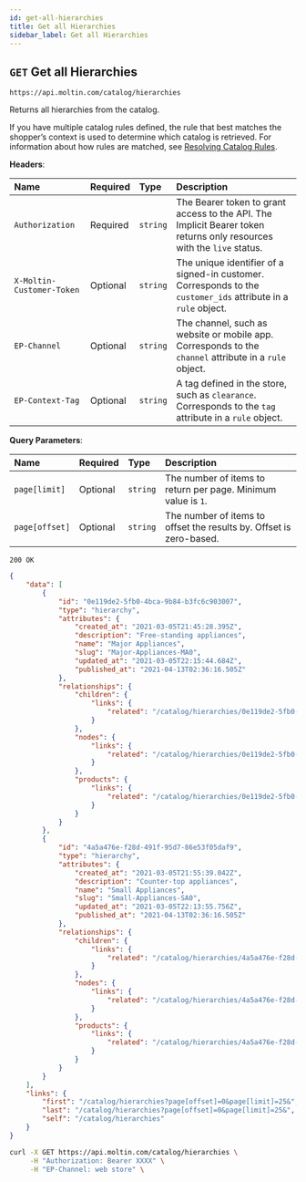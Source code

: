 ```yaml
---
id: get-all-hierarchies
title: Get all Hierarchies
sidebar_label: Get all Hierarchies
---
```


## `GET` Get all Hierarchies

```text
https://api.moltin.com/catalog/hierarchies
```

Returns all hierarchies from the catalog.

If you have multiple catalog rules defined, the rule that best matches the shopperʼs context is used to determine which catalog is retrieved. For information about how rules are matched, see [Resolving Catalog Rules](../../index.md#resolving-catalog-rules).

<!--DOCUSAURUS_CODE_TABS-->

<!-- Request -->

**Headers**:

| Name | Required | Type | Description |
| :--- | :--- | :--- | :--- |
| `Authorization` | Required | `string` | The Bearer token to grant access to the API. The Implicit Bearer token returns only resources with the `live` status. |
| `X-Moltin-Customer-Token` | Optional | `string` | The unique identifier of a signed-in customer. Corresponds to the `customer_ids` attribute in a `rule` object. |
| `EP-Channel` | Optional | `string` | The channel, such as website or mobile app. Corresponds to the `channel` attribute in a `rule` object. |
| `EP-Context-Tag` | Optional | `string` | A tag defined in the store, such as `clearance`. Corresponds to the `tag` attribute in a `rule` object. |

**Query Parameters**:

| Name | Required | Type | Description |
| :--- | :--- | :--- | :--- |
| `page[limit]` | Optional | `string` | The number of items to return per page. Minimum value is `1`. |
| `page[offset]` | Optional | `string` | The number of items to offset the results by. Offset is zero-based. |

<!-- Response -->

`200 OK`

```json
{
    "data": [
        {
            "id": "0e119de2-5fb0-4bca-9b84-b3fc6c903007",
            "type": "hierarchy",
            "attributes": {
                "created_at": "2021-03-05T21:45:28.395Z",
                "description": "Free-standing appliances",
                "name": "Major Appliances",
                "slug": "Major-Appliances-MA0",
                "updated_at": "2021-03-05T22:15:44.684Z",
                "published_at": "2021-04-13T02:36:16.505Z"
            },
            "relationships": {
                "children": {
                    "links": {
                        "related": "/catalog/hierarchies/0e119de2-5fb0-4bca-9b84-b3fc6c903007/children"
                    }
                },
                "nodes": {
                    "links": {
                        "related": "/catalog/hierarchies/0e119de2-5fb0-4bca-9b84-b3fc6c903007/nodes"
                    }
                },
                "products": {
                    "links": {
                        "related": "/catalog/hierarchies/0e119de2-5fb0-4bca-9b84-b3fc6c903007/products"
                    }
                }
            }
        },
        {
            "id": "4a5a476e-f28d-491f-95d7-86e53f05daf9",
            "type": "hierarchy",
            "attributes": {
                "created_at": "2021-03-05T21:55:39.042Z",
                "description": "Counter-top appliances",
                "name": "Small Appliances",
                "slug": "Small-Appliances-SA0",
                "updated_at": "2021-03-05T22:13:55.756Z",
                "published_at": "2021-04-13T02:36:16.505Z"
            },
            "relationships": {
                "children": {
                    "links": {
                        "related": "/catalog/hierarchies/4a5a476e-f28d-491f-95d7-86e53f05daf9/children"
                    }
                },
                "nodes": {
                    "links": {
                        "related": "/catalog/hierarchies/4a5a476e-f28d-491f-95d7-86e53f05daf9/nodes"
                    }
                },
                "products": {
                    "links": {
                        "related": "/catalog/hierarchies/4a5a476e-f28d-491f-95d7-86e53f05daf9/products"
                    }
                }
            }
        }
    ],
    "links": {
        "first": "/catalog/hierarchies?page[offset]=0&page[limit]=25&",
        "last": "/catalog/hierarchies?page[offset]=0&page[limit]=25&",
        "self": "/catalog/hierarchies"
    }
}
```

<!--END_DOCUSAURUS_CODE_TABS-->

<!--DOCUSAURUS_CODE_TABS-->

<!--cURL-->

```bash
curl -X GET https://api.moltin.com/catalog/hierarchies \
     -H "Authorization: Bearer XXXX" \
     -H "EP-Channel: web store" \
```

<!--END_DOCUSAURUS_CODE_TABS-->

